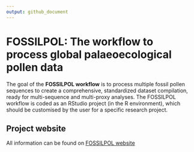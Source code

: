 ```yaml
---
output: github_document
---
```


<!-- README.md is generated from README.Rmd. Please edit that file -->
# FOSSILPOL: The workflow to process global palaeoecological pollen data

<!-- badges: start -->
<!-- badges: end -->

The goal of the **FOSSILPOL workflow** is to process multiple fossil pollen sequences to create a comprehensive, standardized dataset compilation, ready for multi-sequence and multi-proxy analyses. The FOSSILPOL workflow is coded as an RStudio project (in the R environment), which should be customised by the user for a specific research project.

## Project website

All information can be found on [FOSSILPOL website](https://hope-uib-bio.github.io/FOSSILPOL-website/)
